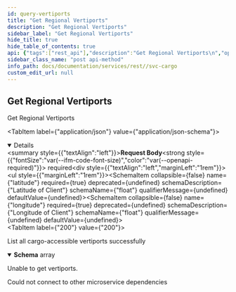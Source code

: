 ```yaml
---
id: query-vertiports
title: "Get Regional Vertiports"
description: "Get Regional Vertiports"
sidebar_label: "Get Regional Vertiports"
hide_title: true
hide_table_of_contents: true
api: {"tags":["rest_api"],"description":"Get Regional Vertiports\n","operationId":"query_vertiports","requestBody":{"content":{"application/json":{"schema":{"type":"object","description":"Request Body Information for Region Query","required":["latitude","longitude"],"properties":{"latitude":{"type":"number","format":"float","description":"Latitude of Client"},"longitude":{"type":"number","format":"float","description":"Longitude of Client"}}}}},"required":true},"responses":{"200":{"description":"List all cargo-accessible vertiports successfully","content":{"application/json":{"schema":{"type":"array","items":{"type":"object","description":"Vertiport Information","required":["id","label","latitude","longitude"],"properties":{"id":{"type":"string","description":"The unique ID of the vertiport"},"label":{"type":"string","description":"The human-readable label of the vertiport","example":"Mercy Hospital (Public)"},"latitude":{"type":"number","format":"float","description":"The latitude (float value) of the vertiport"},"longitude":{"type":"number","format":"float","description":"The longitude (float value) of the vertiport"}}}}}}},"500":{"description":"Unable to get vertiports."},"503":{"description":"Could not connect to other microservice dependencies"}},"deprecated":false,"method":"post","path":"/cargo/vertiports","jsonRequestBodyExample":{"latitude":0,"longitude":0},"info":{"title":"svc-cargo","description":"Cargo Service GRPC and REST servers","contact":{"name":"A.M. Smith (ServiceDog)"},"license":{"name":"BUSL-1.1"},"version":"0.8.0-develop.1"},"postman":{"name":"Get Regional Vertiports","description":{"content":"Get Regional Vertiports\n","type":"text/plain"},"url":{"path":["cargo","vertiports"],"host":["{{baseUrl}}"],"query":[],"variable":[]},"header":[{"key":"Content-Type","value":"application/json"},{"key":"Accept","value":"application/json"}],"method":"POST","body":{"mode":"raw","raw":"\"\"","options":{"raw":{"language":"json"}}}}}
sidebar_class_name: "post api-method"
info_path: docs/documentation/services/rest//svc-cargo
custom_edit_url: null
---
```



## Get Regional Vertiports



Get Regional Vertiports


<MimeTabs><TabItem label={"application/json"} value={"application/json-schema"}><details style={{}} data-collapsed={false} open={true}><summary style={{"textAlign":"left"}}><strong>Request Body</strong><strong style={{"fontSize":"var(--ifm-code-font-size)","color":"var(--openapi-required)"}}> required</strong></summary><div style={{"textAlign":"left","marginLeft":"1rem"}}></div><ul style={{"marginLeft":"1rem"}}><SchemaItem collapsible={false} name={"latitude"} required={true} deprecated={undefined} schemaDescription={"Latitude of Client"} schemaName={"float"} qualifierMessage={undefined} defaultValue={undefined}></SchemaItem><SchemaItem collapsible={false} name={"longitude"} required={true} deprecated={undefined} schemaDescription={"Longitude of Client"} schemaName={"float"} qualifierMessage={undefined} defaultValue={undefined}></SchemaItem></ul></details></TabItem></MimeTabs><div><ApiTabs><TabItem label={"200"} value={"200"}><div>

List all cargo-accessible vertiports successfully

</div><div><MimeTabs schemaType={"response"}><TabItem label={"application/json"} value={"application/json"}><SchemaTabs><TabItem label={"Schema"} value={"Schema"}><details style={{}} data-collapsed={false} open={true}><summary style={{"textAlign":"left"}}><strong>Schema</strong><span style={{"opacity":"0.6"}}> array</span></summary><div style={{"textAlign":"left","marginLeft":"1rem"}}></div><ul style={{"marginLeft":"1rem"}}><SchemaItem collapsible={false} name={"id"} required={false} deprecated={undefined} schemaDescription={"The unique ID of the vertiport"} schemaName={"string"} qualifierMessage={undefined} defaultValue={undefined}></SchemaItem><SchemaItem collapsible={false} name={"label"} required={false} deprecated={undefined} schemaDescription={"The human-readable label of the vertiport"} schemaName={"string"} qualifierMessage={undefined} defaultValue={undefined}></SchemaItem><SchemaItem collapsible={false} name={"latitude"} required={false} deprecated={undefined} schemaDescription={"The latitude (float value) of the vertiport"} schemaName={"float"} qualifierMessage={undefined} defaultValue={undefined}></SchemaItem><SchemaItem collapsible={false} name={"longitude"} required={false} deprecated={undefined} schemaDescription={"The longitude (float value) of the vertiport"} schemaName={"float"} qualifierMessage={undefined} defaultValue={undefined}></SchemaItem></ul></details></TabItem><TabItem label={"Example (from schema)"} value={"Example (from schema)"}><ResponseSamples responseExample={"[\n  {\n    \"id\": \"string\",\n    \"label\": \"Mercy Hospital (Public)\",\n    \"latitude\": 0,\n    \"longitude\": 0\n  }\n]"} language={"json"}></ResponseSamples></TabItem></SchemaTabs></TabItem></MimeTabs></div></TabItem><TabItem label={"500"} value={"500"}><div>

Unable to get vertiports.

</div><div></div></TabItem><TabItem label={"503"} value={"503"}><div>

Could not connect to other microservice dependencies

</div><div></div></TabItem></ApiTabs></div>
      
